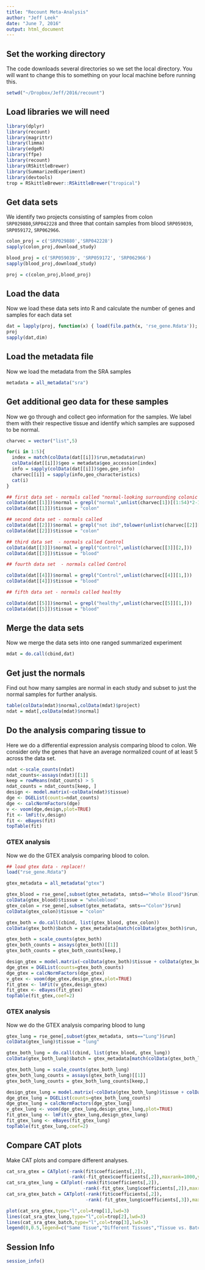 ```yaml
---
title: "Recount Meta-Analysis"
author: "Jeff Leek"
date: "June 7, 2016"
output: html_document
---
```


## Set the working directory

The code downloads several directories so we set the local directory. You will want to change this to something on your local machine before running this. 

```r
setwd("~/Dropbox/Jeff/2016/recount")
```

## Load libraries we will need

```r
library(dplyr)
library(recount)
library(magrittr)
library(limma)
library(edgeR)
library(ffpe)
library(recount)
library(RSkittleBrewer)
library(SummarizedExperiment)
library(devtools)
trop = RSkittleBrewer::RSkittleBrewer("tropical")
```

## Get data sets

We identify two projects consisting of samples from colon `SRP029880`,`SRP042228` and three that contain samples from blood `SRP059039`, `SRP059172`, `SRP062966`. 

```r
colon_proj = c('SRP029880','SRP042228')
sapply(colon_proj,download_study)

blood_proj = c('SRP059039', 'SRP059172', 'SRP062966')
sapply(blood_proj,download_study)

proj = c(colon_proj,blood_proj)
```

## Load the data

Now we load these data sets into R and calculate the number of genes and samples for each data set

```r
dat = lapply(proj, function(x) { load(file.path(x, 'rse_gene.Rdata')); return(rse_gene)})
proj
sapply(dat,dim)
```


## Load the metadata file

Now we load the metadata from the SRA samples

```r
metadata = all_metadata("sra")
```

## Get additional geo data for these samples

Now we go through and collect geo information for the samples. We label them with their respective tissue and identify which samples are supposed to be normal. 

```r

charvec = vector("list",5)

for(i in 1:5){
  index = match(colData(dat[[i]])$run,metadata$run)
  colData(dat[[i]])$geo = metadata$geo_accession[index]
  info = sapply(colData(dat[[i]])$geo,geo_info)
  charvec[[i]] = sapply(info,geo_characteristics)
  cat(i)
}

## first data set - normals called "normal-looking surrounding colonic epithelium"
colData(dat[[1]])$normal = grepl("normal",unlist(charvec[1])[(1:54)*2-1])
colData(dat[[1]])$tissue = "colon"

## second data set - normals called 
colData(dat[[2]])$normal = grepl("not ibd",tolower(unlist(charvec[[2]][5,])))
colData(dat[[2]])$tissue = "colon"

## third data set  - normals called Control
colData(dat[[3]])$normal = grepl("Control",unlist(charvec[[3]][2,]))
colData(dat[[3]])$tissue = "blood"

## fourth data set  - normals called Control

colData(dat[[4]])$normal = grepl("Control",unlist(charvec[[4]][1,]))
colData(dat[[4]])$tissue = "blood"

## fifth data set - normals called healthy

colData(dat[[5]])$normal = grepl("healthy",unlist(charvec[[5]][1,]))
colData(dat[[5]])$tissue = "blood"

```


## Merge the data sets

Now we merge the data sets into one ranged summarized experiment

```r
mdat = do.call(cbind,dat)
```


## Get just the normals

Find out how many samples are normal in each study and subset to just the normal samples for further analysis. 

```r
table(colData(mdat)$normal,colData(mdat)$project)
ndat = mdat[,colData(mdat)$normal]
```


## Do the analysis comparing tissue to 


Here we do a differential expression analysis comparing blood to colon. We consider only the
genes that have an average normalized count of at least 5 across the data set. 

```r
ndat <-scale_counts(ndat)
ndat_counts<-assays(ndat)[[1]]
keep = rowMeans(ndat_counts) > 5
ndat_counts = ndat_counts[keep, ]
design <- model.matrix(~colData(ndat)$tissue)
dge <- DGEList(counts=ndat_counts)
dge <- calcNormFactors(dge)
v <- voom(dge,design,plot=TRUE)
fit <- lmFit(v,design)
fit <- eBayes(fit)
topTable(fit)
```


### GTEX analysis

Now we do the GTEX analysis comparing blood to colon. 

```r
## load gtex data - replace!!
load("rse_gene.Rdata")

gtex_metadata = all_metadata("gtex")

gtex_blood = rse_gene[,subset(gtex_metadata, smtsd=="Whole Blood")$run]
colData(gtex_blood)$tissue = "wholeblood"
gtex_colon = rse_gene[,subset(gtex_metadata, smts=="Colon")$run]
colData(gtex_colon)$tissue = "colon"

gtex_both = do.call(cbind, list(gtex_blood, gtex_colon))
colData(gtex_both)$batch = gtex_metadata[match(colData(gtex_both)$run, gtex_metadata$run), "smgebtch"]

gtex_both = scale_counts(gtex_both)
gtex_both_counts = assays(gtex_both)[[1]]
gtex_both_counts = gtex_both_counts[keep,]

design_gtex = model.matrix(~colData(gtex_both)$tissue + colData(gtex_both)$batch)
dge_gtex = DGEList(counts=gtex_both_counts)
dge_gtex = calcNormFactors(dge_gtex)
v_gtex <- voom(dge_gtex,design_gtex,plot=TRUE)
fit_gtex <- lmFit(v_gtex,design_gtex)
fit_gtex <- eBayes(fit_gtex)
topTable(fit_gtex,coef=2)
```


### GTEX analysis

Now we do the GTEX analysis comparing blood to lung 


```r
gtex_lung = rse_gene[,subset(gtex_metadata, smts=="Lung")$run]
colData(gtex_lung)$tissue = "lung"

gtex_both_lung = do.call(cbind, list(gtex_blood, gtex_lung))
colData(gtex_both_lung)$batch = gtex_metadata[match(colData(gtex_both_lung)$run, gtex_metadata$run), "smgebtch"]

gtex_both_lung = scale_counts(gtex_both_lung)
gtex_both_lung_counts = assays(gtex_both_lung)[[1]]
gtex_both_lung_counts = gtex_both_lung_counts[keep,]

design_gtex_lung = model.matrix(~colData(gtex_both_lung)$tissue + colData(gtex_both_lung)$batch)
dge_gtex_lung = DGEList(counts=gtex_both_lung_counts)
dge_gtex_lung = calcNormFactors(dge_gtex_lung)
v_gtex_lung <- voom(dge_gtex_lung,design_gtex_lung,plot=TRUE)
fit_gtex_lung <- lmFit(v_gtex_lung,design_gtex_lung)
fit_gtex_lung <- eBayes(fit_gtex_lung)
topTable(fit_gtex_lung,coef=2)
```


## Compare CAT plots

Make CAT plots and compare different analyses. 

```r
cat_sra_gtex = CATplot(-rank(fit$coefficients[,2]),
                       -rank(-fit_gtex$coefficients[,2]),maxrank=1000,ylim=c(0,1))
cat_sra_gtex_lung = CATplot(-rank(fit$coefficients[,2]),
                            -rank(-fit_gtex_lung$coefficients[,2]),maxrank=1000,ylim=c(0,1))
cat_sra_gtex_batch = CATplot(-rank(fit$coefficients[,2]),
                             -rank(-fit_gtex_lung$coefficients[,3]),maxrank=1000,ylim=c(0,1))

plot(cat_sra_gtex,type="l",col=trop[1],lwd=3)
lines(cat_sra_gtex_lung,type="l",col=trop[2],lwd=3)
lines(cat_sra_gtex_batch,type="l",col=trop[3],lwd=3)
legend(0,0.5,legend=c("Same Tisue","Different Tissues","Tissue vs. Batch"),col=trop[1:3],lwd=3)
```


## Session Info

```r
session_info()
```

